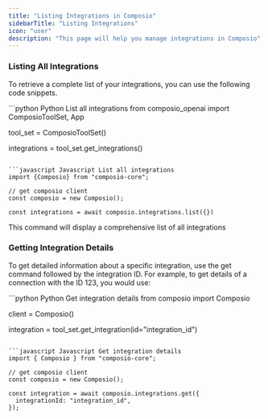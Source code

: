 ```yaml
---
title: "Listing Integrations in Composio"
sidebarTitle: "Listing Integrations"
icon: "user"
description: "This page will help you manage integrations in Composio"
---
```


### Listing All Integrations
To retrieve a complete list of your integrations, you can use the following code snippets.

<CodeGroup>
```python Python List all integrations
from composio_openai import ComposioToolSet, App

tool_set = ComposioToolSet()

integrations = tool_set.get_integrations()
```

```javascript Javascript List all integrations
import {Composio} from "composio-core";

// get composio client
const composio = new Composio();

const integrations = await composio.integrations.list({})
```
</CodeGroup>

This command will display a comprehensive list of all integrations

### Getting Integration Details
To get detailed information about a specific integration, use the get command followed by the integration ID. For example, to get details of a connection with the ID 123, you would use:

<CodeGroup>
```python Python Get integration details
from composio import Composio

client = Composio()

integration = tool_set.get_integration(id="integration_id")
```

```javascript Javascript Get integration details
import { Composio } from "composio-core";

// get composio client
const composio = new Composio();

const integration = await composio.integrations.get({
  integrationId: "integration_id",
});
```
</CodeGroup>